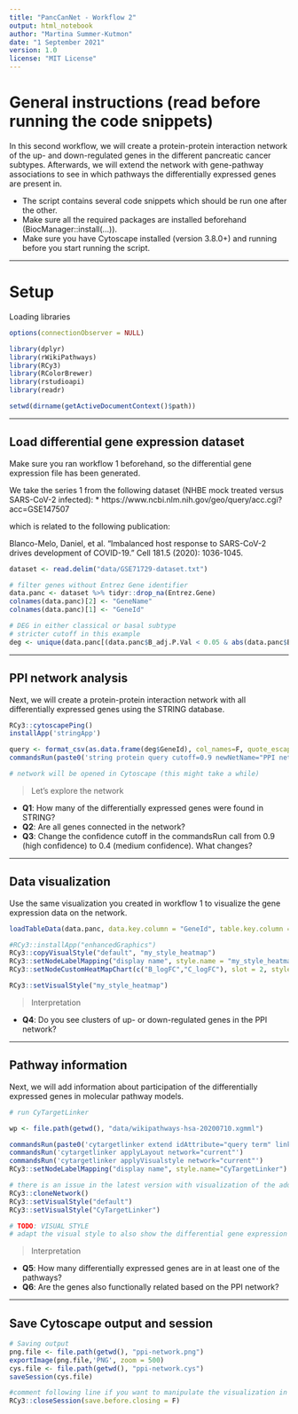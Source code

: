 ```yaml
---
title: "PancCanNet - Workflow 2"
output: html_notebook
author: "Martina Summer-Kutmon"
date: "1 September 2021"
version: 1.0
license: "MIT License"
---
```


# General instructions (read before running the code snippets)
In this second workflow, we will create a protein-protein interaction network of the up- and down-regulated genes in the different pancreatic cancer subtypes. Afterwards, we will extend the network with gene-pathway associations to see in which pathways the differentially expressed genes are present in.

* The script contains several code snippets which should be run one after the other. 
* Make sure all the required packages are installed beforehand (BiocManager::install(...)). 
* Make sure you have Cytoscape installed (version 3.8.0+) and running before you start running the script. 

*** 

# Setup

Loading libraries
```r
options(connectionObserver = NULL)

library(dplyr)
library(rWikiPathways)
library(RCy3)
library(RColorBrewer)
library(rstudioapi)
library(readr)
```

```r
setwd(dirname(getActiveDocumentContext()$path))
```

*** 

## Load differential gene expression dataset

Make sure you ran workflow 1 beforehand, so the differential gene expression file has been generated. 

We take the series 1 from the following dataset (NHBE mock treated versus SARS-CoV-2 infected): 
* https://www.ncbi.nlm.nih.gov/geo/query/acc.cgi?acc=GSE147507

which is related to the following publication:

Blanco-Melo, Daniel, et al. "Imbalanced host response to SARS-CoV-2 drives development of COVID-19." Cell 181.5 (2020): 1036-1045.

```r
dataset <- read.delim("data/GSE71729-dataset.txt")

# filter genes without Entrez Gene identifier
data.panc <- dataset %>% tidyr::drop_na(Entrez.Gene)
colnames(data.panc)[2] <- "GeneName"
colnames(data.panc)[1] <- "GeneId"

# DEG in either classical or basal subtype
# stricter cutoff in this example
deg <- unique(data.panc[(data.panc$B_adj.P.Val < 0.05 & abs(data.panc$B_logFC) > 1) | (data.panc$C_adj.P.Val < 0.05 & abs(data.panc$C_logFC) > 1),c(1,2)])

```

***

## PPI network analysis

Next, we will create a protein-protein interaction network with all differentially expressed genes using the STRING database. 

```r
RCy3::cytoscapePing()
installApp('stringApp') 

query <- format_csv(as.data.frame(deg$GeneId), col_names=F, quote_escape = "double", eol =",")
commandsRun(paste0('string protein query cutoff=0.9 newNetName="PPI network" query="',query,'" limit=0'))

# network will be opened in Cytoscape (this might take a while)
```

> Let's explore the network

- **Q1**: How many of the differentially expressed genes were found in STRING?
- **Q2**: Are all genes connected in the network? 
- **Q3**: Change the confidence cutoff in the commandsRun call from 0.9 (high confidence) to 0.4 (medium confidence). What changes? 

***

## Data visualization

Use the same visualization you created in workflow 1 to visualize the gene expression data on the network.

```r
loadTableData(data.panc, data.key.column = "GeneId", table.key.column = "query term")

#RCy3::installApp("enhancedGraphics")
RCy3::copyVisualStyle("default", "my_style_heatmap")
RCy3::setNodeLabelMapping("display name", style.name = "my_style_heatmap")
RCy3::setNodeCustomHeatMapChart(c("B_logFC","C_logFC"), slot = 2, style.name = "my_style_heatmap", colors = c("#CC3300","#FFFFFF","#6699FF","#CCCCCC"))

RCy3::setVisualStyle("my_style_heatmap")
```

> Interpretation

- **Q4**: Do you see clusters of up- or down-regulated genes in the PPI network?

***

## Pathway information

Next, we will add information about participation of the differentially expressed genes in molecular pathway models.

```r
# run CyTargetLinker

wp <- file.path(getwd(), "data/wikipathways-hsa-20200710.xgmml")

commandsRun(paste0('cytargetlinker extend idAttribute="query term" linkSetFiles="', wp, '"'))
commandsRun('cytargetlinker applyLayout network="current"')
commandsRun('cytargetlinker applyVisualstyle network="current"')
RCy3::setNodeLabelMapping("display name", style.name="CyTargetLinker")

# there is an issue in the latest version with visualization of the added edges - the workaround below solves this for now
RCy3::cloneNetwork()
RCy3::setVisualStyle("default")
RCy3::setVisualStyle("CyTargetLinker")

# TODO: VISUAL STYLE
# adapt the visual style to also show the differential gene expression as the node fill color

```

> Interpretation

- **Q5**: How many differentially expressed genes are in at least one of the pathways? 
- **Q6**: Are the genes also functionally related based on the PPI network?

***

## Save Cytoscape output and session

```r
# Saving output
png.file <- file.path(getwd(), "ppi-network.png")
exportImage(png.file,'PNG', zoom = 500)
cys.file <- file.path(getwd(), "ppi-network.cys")
saveSession(cys.file) 

#comment following line if you want to manipulate the visualization in Cytoscape
RCy3::closeSession(save.before.closing = F)
```
